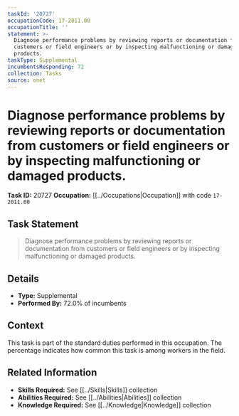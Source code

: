 ```yaml
---
taskId: '20727'
occupationCode: 17-2011.00
occupationTitle: ''
statement: >-
  Diagnose performance problems by reviewing reports or documentation from
  customers or field engineers or by inspecting malfunctioning or damaged
  products.
taskType: Supplemental
incumbentsResponding: 72
collection: Tasks
source: onet
---
```

# Diagnose performance problems by reviewing reports or documentation from customers or field engineers or by inspecting malfunctioning or damaged products.

**Task ID:** 20727
**Occupation:** [[../Occupations|Occupation]] with code `17-2011.00`

## Task Statement

> Diagnose performance problems by reviewing reports or documentation from customers or field engineers or by inspecting malfunctioning or damaged products.

## Details

- **Type:** Supplemental
- **Performed By:** 72.0% of incumbents

## Context

This task is part of the standard duties performed in this occupation. The percentage indicates how common this task is among workers in the field.

## Related Information

- **Skills Required:** See [[../Skills|Skills]] collection
- **Abilities Required:** See [[../Abilities|Abilities]] collection
- **Knowledge Required:** See [[../Knowledge|Knowledge]] collection
